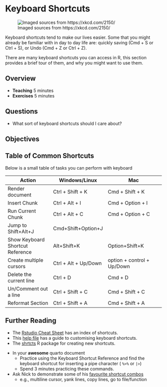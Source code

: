 # Keyboard Shortcuts

![Imaged sources from https://xkcd.com/2150/](https://imgs.xkcd.com/comics/xkeyboarcd.png){title="The key caps use LCD displays for all the vowels, so they can automatically adjust over the years to reflect ongoing vowel shifts while allowing you to keep typing phonetically."}

Keyboard shortcuts tend to make our lives easier. Some that you might already be familiar with in day to day life are: quickly saving (Cmd + S or Ctrl + S), or Undo (Cmd + Z or Ctrl + Z).

There are many keyboard shortcuts you can access in R, this section provides a brief tour of them, and why you might want to use them.

## Overview

* **Teaching** 5 minutes
* **Exercises** 5 minutes

## Questions

* What sort of keyboard shortcuts should I care about?

## Objectives

<!-- TODO -->

<!-- ## Gifs of the action -->

<!-- ### render document -->
<!-- ### Insert Chunk -->
<!-- ### Run Current Chunk -->
<!-- ### Jump to -->
<!-- ### Create multiple cursors -->
<!-- ### Delete the current line -->
<!-- ### Un/Comment out a line  -->
<!-- ### Reformat Section  -->
<!-- ### Show Keyboard Shortcut Reference -->

## Table of Common Shortcuts

Below is a small table of tasks you can perform with keyboard 

| Action      | Windows/Linux | Mac  | 
|-------------|---------------|----------------|
| Render document | Ctrl + Shift + K | Cmd + Shift + K |
| Insert Chunk  | Ctrl + Alt + I   | Cmd + Option + I |
| Run Current Chunk | Ctrl + Alt + C | Cmd + Option + C | 
| Jump to  	Shift+Alt+J 	| Cmd+Shift+Option+J |
| Show Keyboard Shortcut Reference  |	Alt+Shift+K | Option+Shift+K |
| Create multiple cursors | Ctrl + Alt + Up/Down | option + control + Up/Down|
| Delete the current line | Ctrl + D | Cmd + D|
| Un/Comment out a line   | Ctrl + Shift + C | Cmd + Shift + C| 
| Reformat Section | Ctrl + Shift + A | Cmd + Shift + A| 

## Further Reading

- The [Rstudio Cheat Sheet](https://rstudio.github.io/cheatsheets/html/rstudio-ide.html#keyboard-shortcuts) has an index of shortcuts. 
- This [help file](https://support.posit.co/hc/en-us/articles/206382178-Customizing-Keyboard-Shortcuts-in-the-RStudio-IDE) has a guide to customising keyboard shortcuts.
- The [shrtcts](https://github.com/gadenbuie/shrtcts) R package for creating new shortcuts.

::: {.callout-note title="Your Turn"}

- In your **awesome** quarto document
  - Practice using the Keyboard Shortcut Reference and find the keyboard shortcut for inserting a pipe character ( `%>%` or `|>`)
  - Spend 3 minutes practicing these commands.
- Ask Nick to demonstrate some of his [favourite shortcut combos](https://www.njtierney.com/post/2023/12/04/get-good-type-fast/)
  - e.g., multiline cursor, yank lines, copy lines, go to file/function

:::
